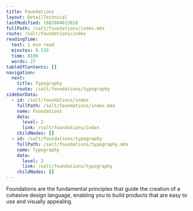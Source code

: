 ```yaml
---
title: Foundations
layout: DetailTechnical
lastModified: 1682604015028
fullPath: /salt/foundations/index.mdx
route: /salt/foundations/index
readingTime:
  text: 1 min read
  minutes: 0.135
  time: 8100
  words: 27
tableOfContents: []
navigation:
  next:
    title: Typography
    route: /salt/foundations/typography
sidebarData:
  - id: /salt/foundations/index
    fullPath: /salt/foundations/index.mdx
    name: Foundations
    data:
      level: 2
      link: /salt/foundations/index
    childNodes: []
  - id: /salt/foundations/typography
    fullPath: /salt/foundations/typography.mdx
    name: Typography
    data:
      level: 2
      link: /salt/foundations/typography
    childNodes: []
---
```


Foundations are the fundamental principles that guide the creation of a cohesive design language, enabling you to build products that are easy to use and visually appealing.
